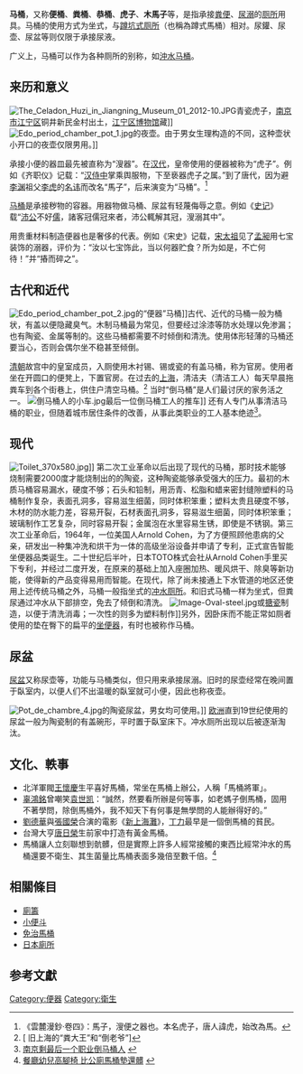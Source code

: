 {{Multiple image|align=right|direction=horizontal|background color=white|image1=Toilet photo.jpg|width1=150|alt1=A Western flush toilet with a paper seat cover dispenser, waste basket, and toilet brush near the German-Austrian border|image2=Squat-toilet-with-tank.jpg|width2=100}}

'''马桶'''，又称'''便桶'''、'''粪桶'''、'''恭桶'''、'''虎子'''、'''木馬子'''等，是指承接[[粪便|粪便]]、[[尿|尿溺]]的[[厕所|厕所]]用具。马桶的使用方式为坐式，与[[蹲廁|蹲坑式厕所]]（也稱為蹲式馬桶）相对。尿鑵、尿壶、尿盆等则仅限于承接尿液。

广义上，马桶可以作为各种厕所的别称，如[[沖水马桶|沖水马桶]]。

== 来历和意义 ==
[[File:The_Celadon_Huzi_in_Jiangning_Museum_01_2012-10.JPG|left]]青瓷虎子，[[南京市|南京市]][[江宁区_(南京市)|江宁区]]铜井新民金村出土，[[江宁区博物馆|江宁区博物馆]]藏]]
[[File:Edo_period_chamber_pot_1.jpg|thumb]]的夜壶。由于男女生理构造的不同，这种壶状小开口的夜壶仅限男用。]]

承接小便的器皿最先被直称为“溲器”。在[[汉代|汉代]]，皇帝使用的便器被称为“虎子”。例如《齐职仪》记载：“[[汉|汉]][[侍中|侍中]]掌乘舆服物，下至亵器虎子之属。”到了唐代，因为避[[李渊|李渊]]祖父[[李虎|李虎]]的[[名讳|名讳]]而改名“馬子”，后来演变为“马桶”。<ref>《雲麓漫鈔·卷四》：馬子，溲便之器也。本名虎子，唐人諱虎，始改為馬。</ref>

[[马桶|马桶]]是承接秽物的容器。用器物做马桶、尿盆有轻蔑侮辱之意。例如《[[史记|史记]]》载“[[刘邦|沛公]]不好[[儒|儒]]，諸客冠儒冠來者，沛公輒解其冠，溲溺其中”。

用贵重材料制造便器也是奢侈的代表。例如《宋史》记载，[[宋太祖|宋太祖]]见了[[孟昶|孟昶]]用七宝装饰的溺器，评价为：“汝以七宝饰此，当以何器贮食？所为如是，不亡何待！”并“摏而碎之”。

== 古代和近代 ==
[[File:Edo_period_chamber_pot_2.jpg|thumb]]的“便器”马桶]]古代、近代的马桶一般为桶状，有盖以便隐藏臭气。木制马桶最为常见，但要经过涂漆等防水处理以免渗漏；也有陶瓷、金属等制的。这些马桶都需要不时倾倒和清洗。使用体形轻薄的马桶还要当心，否则会偶尔坐不稳甚至倾倒。

[[清朝|清朝]]故宫中的皇室成员，入厕使用木衬锡、锡或瓷的有盖马桶，称为官房。使用者坐在开圆口的便凳上，下置官房。在过去的[[上海|上海]]，清洁夫（清洁工人）每天早晨拖粪车到各个街巷上，供住户清空马桶。<ref>[ 旧上海的“粪大王”和“倒老爷”]</ref> 当时“倒马桶”是人们最讨厌的家务活之一。
[[File:倒马桶人的小车.jpg|thumb]]最后一位倒马桶工人的推车]]
还有人专门从事清洁马桶的职业，但随着城市居住条件的改善，从事此类职业的工人基本绝迹<ref>[http://press.idoican.com.cn/detail/articles/2009121949932/ 南京剩最后一个职业倒马桶人] {{webarchive|url=https://web.archive.org/web/20101123231309/http://press.idoican.com.cn/detail/articles/2009121949932/ |date=2010-11-23 }}</ref>。

== 现代 ==
[[File:Toilet_370x580.jpg|thumb]]]]
第二次工业革命以后出现了现代的马桶，那时技术能够烧制需要2000度才能烧制出的的陶瓷，这种陶瓷能够承受强大的压力。最初的木质马桶容易漏水，硬度不够；石头和铅制，用沥青、松脂和蜡来密封缝隙塑料的马桶制作复杂，表面孔洞多，容易滋生细菌，同时体积笨重；塑料太贵且硬度不够，木材的防水能力差，容易开裂，石材表面孔洞多，容易滋生细菌，同时体积笨重；玻璃制作工艺复杂，同时容易开裂；金属泡在水里容易生锈，即使是不锈钢。第三次工业革命后，1964年，一位美国人Arnold Cohen，为了方便照顾他患病的父亲，研发出一种集冲洗和烘干为一体的高级坐浴设备并申请了专利，正式宣告智能坐便器品类诞生。二十世纪后半叶，日本TOTO株式会社从Arnold Cohen手里买下专利，并经过二度开发，在原来的基础上加入座圈加热、暖风烘干、除臭等新功能，使得新的产品变得易用而智能。在现代，除了尚未接通上下水管道的地区还使用上述传统马桶之外，马桶一般指坐式的[[冲水厕所|冲水厕所]]。和旧式马桶一样为坐式，但粪尿通过冲水从下部排空，免去了倾倒和清洗。
[[File:Image-Oval-steel.jpg|thumb]]或[[搪瓷|搪瓷]]制造，以便于清洗消毒；一次性的则多为塑料制作]]另外，因卧床而不能正常如厕者使用的垫在臀下的扁平的[[坐便器|坐便器]]，有时也被称作马桶。

== 尿盆 ==
[[尿盆|尿盆]]又称尿壶等，功能与马桶类似，但只用来承接尿溺。旧时的尿壶经常在晚间置于臥室内，以便人们不出温暖的臥室就可小便，因此也称夜壶。

[[File:Pot_de_chambre_4.jpg|thumb]]的陶瓷尿盆，男女均可使用。]]
[[欧洲|欧洲]]直到19世纪使用的尿盆一般为陶瓷制的有盖碗形，平时置于臥室床下。冲水厕所出现以后被逐渐淘汰。

== 文化、軼事 ==
* 北洋軍閥[[王懷慶|王懷慶]]生平喜好馬桶，常坐在馬桶上辦公，人稱「馬桶將軍」。
* [[辜鴻銘|辜鴻銘]]曾嘲笑[[袁世凯|袁世凯]]：“誠然，然要看所辦是何等事，如老媽子倒馬桶，固用不著學問，除倒馬桶外，我不知天下有何事是無學問的人能辦得好的。”
* [[劉德華|劉德華]]與[[張國榮|張國榮]]合演的電影《[[新上海灘|新上海灘]]》，[[丁力|丁力]]最早是一個倒馬桶的貧民。
* 台灣大亨[[唐日榮|唐日榮]]生前家中打造有黃金馬桶。
* 馬桶讓人立刻聯想到骯髒，但是實際上許多人經常接觸的東西比經常沖水的馬桶還要不衛生、其生菌量比馬桶表面多幾倍至數千倍。<ref>[http://news.chinatimes.com/world/0,5246,110504x112010101200153,00.html 餐廳幼兒高腳椅 比公廁馬桶墊還髒] {{webarchive|url=https://web.archive.org/web/20101124190400/http://news.chinatimes.com/world/0,5246,110504x112010101200153,00.html |date=2010-11-24 }}</ref>

== 相關條目 ==
* [[廁籌|廁籌]]
* [[小便斗|小便斗]]
* [[免治馬桶|免治馬桶]]
*[[日本廁所|日本廁所]]

== 参考文獻 ==
{{Commonscat|Toilets}}
{{reflist}}

{{廁所}}
[[Category:便器|Category:便器]]
[[Category:衛生|Category:衛生]]